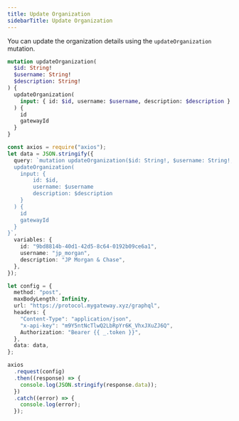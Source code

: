 ```yaml
---
title: Update Organization
sidebarTitle: Update Organization
---
```


You can update the organization details using the `updateOrganization` mutation.

```graphql
mutation updateOrganization(
  $id: String!
  $username: String!
  $description: String!
) {
  updateOrganization(
    input: { id: $id, username: $username, description: $description }
  ) {
    id
    gatewayId
  }
}
```

<RequestExample>

```ts Node.js
const axios = require("axios");
let data = JSON.stringify({
  query: `mutation updateOrganization($id: String!, $username: String!, $description: String!) {
  updateOrganization(
    input: {
        id: $id,
        username: $username
        description: $description
    }
  ) {
    id
    gatewayId
  }
}`,
  variables: {
    id: "9bd8814b-40d1-42d5-8c64-0192b09ce6a1",
    username: "jp_morgan",
    description: "JP Morgan & Chase",
  },
});

let config = {
  method: "post",
  maxBodyLength: Infinity,
  url: "https://protocol.mygateway.xyz/graphql",
  headers: {
    "Content-Type": "application/json",
    "x-api-key": "m9Y5ntNcTlwQ2LbRpYr6K_VhxJXuZJ6Q",
    Authorization: "Bearer {{ _.token }}",
  },
  data: data,
};

axios
  .request(config)
  .then((response) => {
    console.log(JSON.stringify(response.data));
  })
  .catch((error) => {
    console.log(error);
  });
```

</RequestExample>

